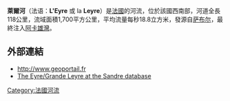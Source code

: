 {{Coord|44|39|52|N|1|1|23|W|display=title}}

'''萊爾河'''（法语：'''L'Eyre''' 或 la '''Leyre'''）是[[法國|法國]]的河流，位於該國西南部，河道全長118公里，流域面積1,700平方公里，平均流量每秒18.8立方米，發源自[[萨布尔|萨布尔]]，最終注入[[阿卡雄灣|阿卡雄灣]]。

==外部連結==
*http://www.geoportail.fr {{Wayback|url=http://www.geoportail.fr/ |date=20101215171356 }}
*[http://sandre.eaufrance.fr/app/chainage/courdo/htm/S2--0250.php?cg=S2--0250 The Eyre/Grande Leyre at the Sandre database]

{{France-geo-stub}}
[[Category:法國河流|Category:法國河流]]